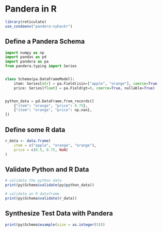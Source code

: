 # Pandera in R

```r
library(reticulate)
use_condaenv("pandera-nyhackr")
```

## Define a Pandera Schema

```python
import numpy as np
import pandas as pd
import pandera as pa
from pandera.typing import Series


class Schema(pa.DataFrameModel):
    item: Series[str] = pa.Field(isin=["apple", "orange"], coerce=True)
    price: Series[float] = pa.Field(gt=0, coerce=True, nullable=True)


python_data = pd.DataFrame.from_records([
    {"item": "orange", "price": 0.75},
    {"item": "orange", "price": np.nan},
])
```

## Define some R data

```r
r_data <- data.frame(
    item = c("apple", "orange", "orange"),
    price = c(0.5, 0.75, NaN)
)
```

## Validate Python and R Data

```r
# validate the python data
print(py$Schema$validate(py$python_data))

# validate an R dataframe
print(py$Schema$validate(r_data))
```

## Synthesize Test Data with Pandera

```r
print(py$Schema$example(size = as.integer(5)))
```
